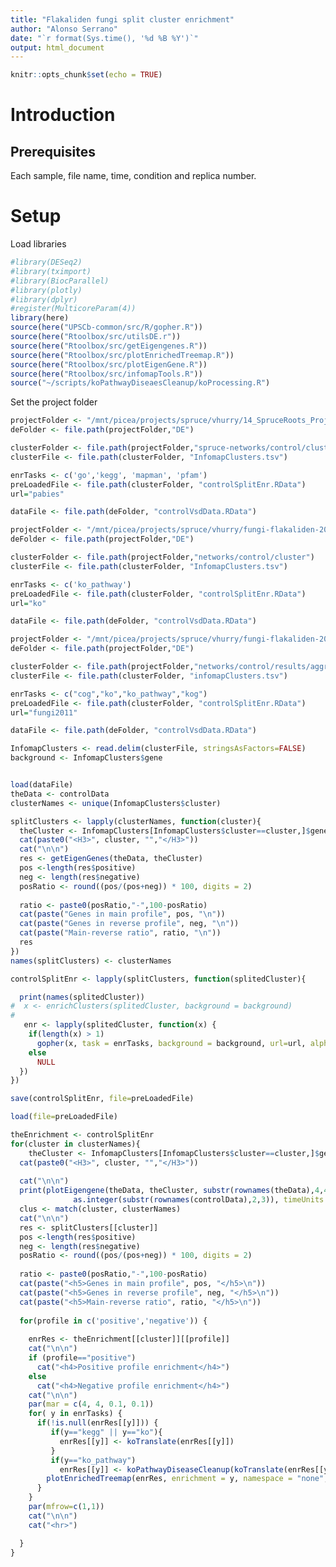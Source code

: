 ```yaml
---
title: "Flakaliden fungi split cluster enrichment"
author: "Alonso Serrano"
date: "`r format(Sys.time(), '%d %B %Y')`"
output: html_document
---
```


```r
knitr::opts_chunk$set(echo = TRUE)
```

# Introduction
 

## Prerequisites
Each sample, file name, time, condition and replica number.

# Setup
Load libraries
```r
#library(DESeq2)
#library(tximport)
#library(BiocParallel)
#library(plotly)
#library(dplyr)
#register(MulticoreParam(4))
library(here)
source(here("UPSCb-common/src/R/gopher.R"))
source(here("Rtoolbox/src/utilsDE.r"))
source(here("Rtoolbox/src/getEigengenes.R"))
source(here("Rtoolbox/src/plotEnrichedTreemap.R"))
source(here("Rtoolbox/src/plotEigenGene.R"))
source(here("Rtoolbox/src/infomapTools.R"))
source("~/scripts/koPathwayDiseaesCleanup/koProcessing.R")


```




Set the project folder

```r
projectFolder <- "/mnt/picea/projects/spruce/vhurry/14_SpruceRoots_Project"
deFolder <- file.path(projectFolder,"DE")

clusterFolder <- file.path(projectFolder,"spruce-networks/control/cluster")
clusterFile <- file.path(clusterFolder, "InfomapClusters.tsv")

enrTasks <- c('go','kegg', 'mapman', 'pfam')
preLoadedFile <- file.path(clusterFolder, "controlSplitEnr.RData")
url="pabies"

dataFile <- file.path(deFolder, "controlVsdData.RData")
```

```r
projectFolder <- "/mnt/picea/projects/spruce/vhurry/fungi-flakaliden-2011/"
deFolder <- file.path(projectFolder,"DE")

clusterFolder <- file.path(projectFolder,"networks/control/cluster")
clusterFile <- file.path(clusterFolder, "InfomapClusters.tsv")

enrTasks <- c('ko_pathway')
preLoadedFile <- file.path(clusterFolder, "controlSplitEnr.RData")
url="ko"

dataFile <- file.path(deFolder, "controlVsdData.RData")
```

```r
projectFolder <- "/mnt/picea/projects/spruce/vhurry/fungi-flakaliden-2011/fungi-species/cortinarius_glaucopus//"
deFolder <- file.path(projectFolder,"DE")

clusterFolder <- file.path(projectFolder,"networks/control/results/aggregated")
clusterFile <- file.path(clusterFolder, "infomapClusters.tsv")

enrTasks <- c("cog","ko","ko_pathway","kog")
preLoadedFile <- file.path(clusterFolder, "controlSplitEnr.RData")
url="fungi2011"

dataFile <- file.path(deFolder, "controlVsdData.RData")
```


```r
InfomapClusters <- read.delim(clusterFile, stringsAsFactors=FALSE)
background <- InfomapClusters$gene


load(dataFile)
theData <- controlData
clusterNames <- unique(InfomapClusters$cluster)
```

```r
splitClusters <- lapply(clusterNames, function(cluster){
  theCluster <- InfomapClusters[InfomapClusters$cluster==cluster,]$gene
  cat(paste0("<H3>", cluster, "","</H3>"))
  cat("\n\n")
  res <- getEigenGenes(theData, theCluster)
  pos <-length(res$positive)
  neg <- length(res$negative)
  posRatio <- round((pos/(pos+neg)) * 100, digits = 2)
  
  ratio <- paste0(posRatio,"-",100-posRatio)
  cat(paste("Genes in main profile", pos, "\n"))
  cat(paste("Genes in reverse profile", neg, "\n"))
  cat(paste("Main-reverse ratio", ratio, "\n"))
  res
})
names(splitClusters) <- clusterNames
```

```r
controlSplitEnr <- lapply(splitClusters, function(splitedCluster){

  print(names(splitedCluster))
#  x <- enrichClusters(splitedCluster, background = background)
#  
   enr <- lapply(splitedCluster, function(x) {
    if(length(x) > 1)
      gopher(x, task = enrTasks, background = background, url=url, alpha = 0.05)
    else
      NULL
  })
})

```


```r
save(controlSplitEnr, file=preLoadedFile)
```
```r
load(file=preLoadedFile)

```

```r
theEnrichment <- controlSplitEnr
for(cluster in clusterNames){
    theCluster <- InfomapClusters[InfomapClusters$cluster==cluster,]$gene
  cat(paste0("<H3>", cluster, "","</H3>"))
  
  cat("\n\n")
  print(plotEigengene(theData, theCluster, substr(rownames(theData),4,4), 
              as.integer(substr(rownames(controlData),2,3)), timeUnits = "Week", plotBothProfiles = T, colors=c("#009444", "lightgreen")))
  clus <- match(cluster, clusterNames)
  cat("\n\n")
  res <- splitClusters[[cluster]]
  pos <-length(res$positive)
  neg <- length(res$negative)
  posRatio <- round((pos/(pos+neg)) * 100, digits = 2)
  
  ratio <- paste0(posRatio,"-",100-posRatio)
  cat(paste("<h5>Genes in main profile", pos, "</h5>\n"))
  cat(paste("<h5>Genes in reverse profile", neg, "</h5>\n"))
  cat(paste("<h5>Main-reverse ratio", ratio, "</h5>\n"))
  
  for(profile in c('positive','negative')) {
    
    enrRes <- theEnrichment[[cluster]][[profile]]
    cat("\n\n")
    if (profile=="positive")
      cat("<h4>Positive profile enrichment</h4>")
    else
      cat("<h4>Negative profile enrichment</h4>")
    cat("\n\n")
    par(mar = c(4, 4, 0.1, 0.1))
    for( y in enrTasks) {
      if(!is.null(enrRes[[y]])) {
         if(y=="kegg" || y=="ko"){
           enrRes[[y]] <- koTranslate(enrRes[[y]])
         }
         if(y=="ko_pathway")
           enrRes[[y]] <- koPathwayDiseaseCleanup(koTranslate(enrRes[[y]]))
        plotEnrichedTreemap(enrRes, enrichment = y, namespace = "none", title=paste(y,"enrichment"))
      }
    }
    par(mfrow=c(1,1))
    cat("\n\n")
    cat("<hr>")

  }
}
```

